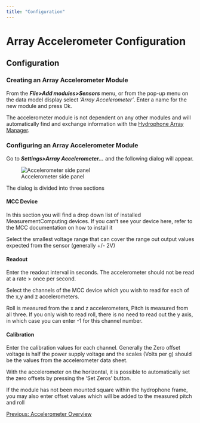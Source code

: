 ```yaml
---
title: "Configuration"
---
```

Array Accelerometer Configuration
=================================

Configuration
-------------

### Creating an Array Accelerometer Module

From the **_File>Add modules>Sensors_** menu, or from the pop-up menu on the data model display select _'Array Accelerometer'_. Enter a name for the new module and press Ok.

The accelerometer module is not dependent on any other modules and will automatically find and exchange information with the [Hydrophone Array Manager](../../../utilities/hydrophoneArrayManagerHelp/docs/Array_Overview.html).

### Configuring an Array Accelerometer Module

Go to **_Settings>Array Accelerometer..._** and the following dialog will appear.

  
![Accelerometer side panel](images/ArrayAccelConfig.png)  

The dialog is divided into three sections

#### MCC Device

In this section you will find a drop down list of installed MeasurementComputing devices. If you can't see your device here, refer to the MCC documentation on how to install it

Select the smallest voltage range that can cover the range out output values expected from the sensor (generally +/- 2V)

#### Readout

Enter the readout interval in seconds. The accelerometer should not be read at a rate > once per second.

Select the channels of the MCC device which you wish to read for each of the x,y and z accelerometers.

Roll is measured from the x and z accelerometers, Pitch is measured from all three. If you only wish to read roll, there is no need to read out the y axis, in which case you can enter -1 for this channel number.

#### Calibration

Enter the calibration values for each channel. Generally the Zero offset voltage is half the power supply voltage and the scales (Volts per g) should be the values from the accelerometer data sheet.

With the accelerometer on the horizontal, it is possible to automatically set the zero offsets by pressing the 'Set Zeros' button.

If the module has not been mounted square within the hydrophone frame, you may also enter offset values which will be added to the measured pitch and roll

[Previous: Accelerometer Overview](arrayAccelerometer.html)